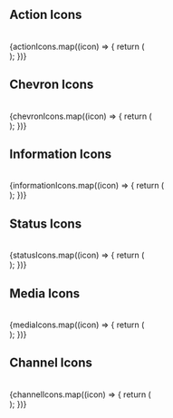 
<Meta title="Foundation/Icons" />

## Action Icons
<br />
<IconGallery>
  {actionIcons.map((icon) => {
    return (
      <IconItem name={`${icon.name}`}>
        <div dangerouslySetInnerHTML={{ __html: icon.data }} style={{display: "flex"}}></div>
      </IconItem>
    );
  })}
</IconGallery>

## Chevron Icons
<br />
<IconGallery>
  {chevronIcons.map((icon) => {
    return (
      <IconItem name={`${icon.name}`}>
        <div dangerouslySetInnerHTML={{ __html: icon.data }} style={{display: "flex"}}></div>
      </IconItem>
    );
  })}
</IconGallery>

## Information Icons
<br />
<IconGallery>
  {informationIcons.map((icon) => {
    return (
      <IconItem name={`${icon.name}`}>
        <div dangerouslySetInnerHTML={{ __html: icon.data }} style={{display: "flex"}}></div>
      </IconItem>
    );
  })}
</IconGallery>

## Status Icons
<br />
<IconGallery>
  {statusIcons.map((icon) => {
    return (
      <IconItem name={`${icon.name}`}>
        <div dangerouslySetInnerHTML={{ __html: icon.data }} style={{display: "flex"}}></div>
      </IconItem>
    );
  })}
</IconGallery>

## Media Icons
<br />
<IconGallery>
  {mediaIcons.map((icon) => {
    return (
      <IconItem name={`${icon.name}`}>
        <div dangerouslySetInnerHTML={{ __html: icon.data }} style={{display: "flex"}}></div>
      </IconItem>
    );
  })}
</IconGallery>

## Channel Icons
<br />
<IconGallery>
  {channelIcons.map((icon) => {
    return (
      <IconItem name={`${icon.name}`}>
        <div dangerouslySetInnerHTML={{ __html: icon.data }} style={{display: "flex"}}></div>
      </IconItem>
    );
  })}
</IconGallery>
